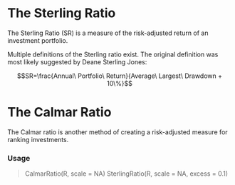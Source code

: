The Sterling Ratio
==================================
The Sterling Ratio (SR) is a measure of the risk-adjusted return of an investment portfolio.

Multiple definitions of the Sterling ratio exist. 
The original definition was most likely suggested by Deane Sterling Jones:

$$SR=\frac{Annual\ Portfolio\ Return}{Average\ Largest\ Drawdown + 10\%}$$

The Calmar Ratio
==================================

The Calmar ratio is another method of creating a risk-adjusted measure for ranking
investments.

### Usage
 > CalmarRatio(R, scale = NA)
 > SterlingRatio(R, scale = NA, excess = 0.1)
